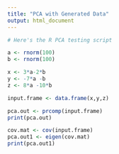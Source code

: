 ```yaml
---
title: "PCA with Generated Data"
output: html_document
---
```


```r
# Here's the R PCA testing script 

a <- rnorm(100)
b <- rnorm(100)

x <- 3*a-2*b
y <- -7*a -b
z <- 8*a -10*b

input.frame <- data.frame(x,y,z)

pca.out <- prcomp(input.frame)
print(pca.out)

cov.mat <- cov(input.frame)
pca.out1 <- eigen(cov.mat)
print(pca.out1)

```

